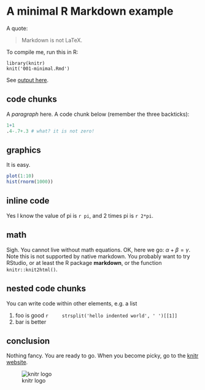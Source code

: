 # A minimal R Markdown example

A quote:

> Markdown is not LaTeX.

To compile me, run this in R:

    library(knitr)
    knit('001-minimal.Rmd')

See [output here](https://github.com/yihui/knitr-examples/blob/master/001-minimal.md).

## code chunks

A _paragraph_ here. A code chunk below (remember the three backticks):

```r
1+1
.4-.7+.3 # what? it is not zero!
```

## graphics

It is easy.

```r
plot(1:10)
hist(rnorm(1000))
```

## inline code

Yes I know the value of pi is `r pi`, and 2 times pi is `r 2*pi`.

## math

Sigh. You cannot live without math equations. OK, here we go: $\alpha+\beta=\gamma$. Note this is not supported by native markdown. You probably want to try RStudio, or at least the R package **markdown**, or the function `knitr::knit2html()`.

## nested code chunks

You can write code within other elements, e.g. a list

1. foo is good
    ```r
    strsplit('hello indented world', ' ')[[1]]
    ```
2. bar is better

## conclusion

Nothing fancy. You are ready to go. When you become picky, go to the [knitr website](http://yihui.name/knitr/).

![knitr logo](http://yihui.name/knitr/images/knit-logo.png)


